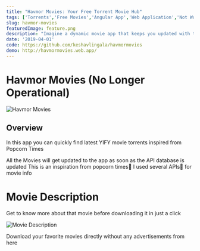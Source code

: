 ```yaml
---
title: "Havmor Movies: Your Free Torrent Movie Hub"
tags: ['Torrents','Free Movies','Angular App','Web Application','Not Working Anymore','Keshav Lingala','Keshav Reddy','Keshav Reddy Lingala','Lingala Keshav Reddy','Keshav']
slug: havmor-movies
featuredImage: feature.png
description: "Imagine a dynamic movie app that keeps you updated with the latest YIFY torrents. Havmor Movies, inspired by Popcorn Time 🍿, offers a seamless experience to browse and download free movies using the open-source Popcorn Times API. With automatic updates from the YIFY database and detailed movie information from OMDB API 🧠, this Angular-based web app provides a hassle-free way to enjoy the latest films. Note: This app is no longer operational."
date: '2019-04-01'
code: https://github.com/keshavlingala/havmormovies
demo: http://havmormovies.web.app/
---
```


# Havmor Movies (No Longer Operational)

![Havmor Movies](feature.png)


## Overview

In this app you can quickly find latest YIFY movie torrents inspired from Popcorn Times

All the Movies will get updated to the app as soon as the API database is updated
This is an inspiration from popcorn times🍿 I used several APIs🧠 for movie info

# Movie Description
Get to know more about that movie before downloading it in just a click

![Movie Description](images/moviedetail.png)

Download your favorite movies directly without any advertisements from here

